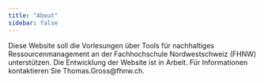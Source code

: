 ```yaml
---
title: "About"
sidebar: false
---
```


Diese Website soll die Vorlesungen über Tools für nachhaltiges Ressourcenmanagement an der Fachhochschule Nordwestschweiz (FHNW) unterstützen. Die Entwicklung der Website ist in Arbeit. Für Informationen kontaktieren Sie Thomas.Gross\@fhnw.ch.
